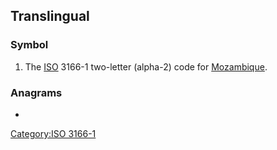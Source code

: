 {{also|mz|.mz}}
==Translingual==

===Symbol===
{{head|mul|symbol}}

# The [[ISO]] 3166-1 two-letter (alpha-2) code for [[Mozambique]].

===Anagrams===

* {{l|mul|ZM}}

[[Category:ISO 3166-1]]